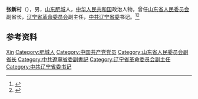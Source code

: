 '''张新村'''（{{bd|1916年||1986年|}}），男，[[山东|山东]][[肥城|肥城]]人，[[中华人民共和国|中华人民共和国]]政治人物，曾任[[山东省人民委员会|山东省人民委员会]]副省长，[[辽宁省革命委员会|辽宁省革命委员会]]副主任，[[中共辽宁省委|中共辽宁省委]]书记。<ref>{{Cite book|title=中华人民共和国职官志|author=何虎生, 李耀东, 向常福主编|publisher=中国社会出版社|year=2003|isbn=9787800883934|location=北京|pages=}}</ref><ref>{{Cite book|title=中国共产党人名大辞典|author=盛平主编|publisher=中国国际广播出版社|year=1991|isbn=|location=北京|pages=}}</ref>

== 参考资料 ==
{{reflist}}

{{中国人物小作品}}

{{Authority control}}
{{DEFAULTSORT:Zhang张}}
[[Category:张姓|Xin]]
[[Category:肥城人|Category:肥城人]]
[[Category:中国共产党党员|Category:中国共产党党员]]
[[Category:山东省人民委员会副省长|Category:山东省人民委员会副省长]]
[[Category:中共遼寧省委副書記|Category:中共遼寧省委副書記]]
[[Category:辽宁省革命委员会副主任|Category:辽宁省革命委员会副主任]]
[[Category:中共辽宁省委书记|Category:中共辽宁省委书记]]